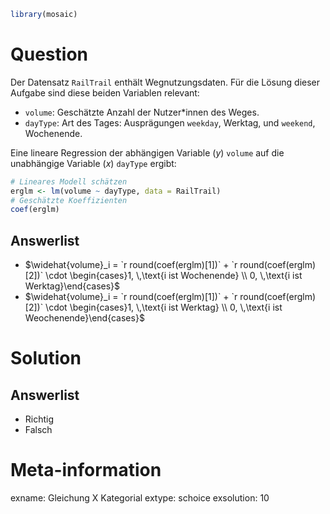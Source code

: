 ```r
library(mosaic)
```

Question
========

Der Datensatz `RailTrail` enthält Wegnutzungsdaten. Für die Lösung dieser Aufgabe sind diese beiden Variablen relevant:

- `volume`: Geschätzte Anzahl der Nutzer\*innen des Weges.
- `dayType`: Art des Tages: Ausprägungen `weekday`, Werktag, und `weekend`, Wochenende.

Eine lineare Regression der abhängigen Variable ($y$) `volume` auf die unabhängige Variable ($x$) `dayType` ergibt:

```r
# Lineares Modell schätzen
erglm <- lm(volume ~ dayType, data = RailTrail)
# Geschätzte Koeffizienten
coef(erglm)
```



Answerlist
----------
* $\widehat{volume}_i = `r round(coef(erglm)[1])` + `r round(coef(erglm)[2])` \cdot \begin{cases}1, \,\text{i ist Wochenende} \\ 0, \,\text{i ist Werktag}\end{cases}$
* $\widehat{volume}_i = `r round(coef(erglm)[1])` + `r round(coef(erglm)[2])` \cdot \begin{cases}1, \,\text{i ist Werktag} \\ 0, \,\text{i ist Weochenende}\end{cases}$

Solution
========

Answerlist
----------
* Richtig
* Falsch

Meta-information
================
exname: Gleichung X Kategorial
extype: schoice
exsolution: 10